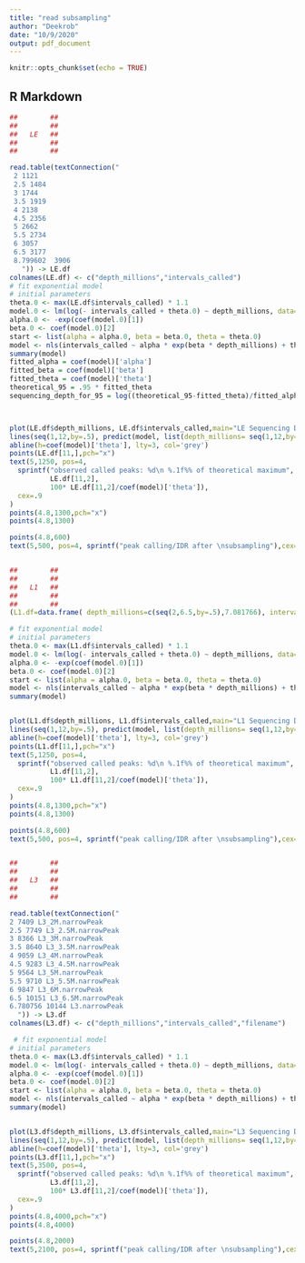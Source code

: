 ```yaml
---
title: "read subsampling"
author: "Deekrob"
date: "10/9/2020"
output: pdf_document
---
```


```r
knitr::opts_chunk$set(echo = TRUE)
```

## R Markdown


```r

##        ##
##        ##
##   LE   ##
##        ##
##        ##

read.table(textConnection("
 2 1121
 2.5 1484 
 3 1744 
 3.5 1919 
 4 2138
 4.5 2356 
 5 2662
 5.5 2734
 6 3057
 6.5 3177 
 8.799602  3906 
   ")) -> LE.df
colnames(LE.df) <- c("depth_millions","intervals_called")
# fit exponential model
# initial parameters
theta.0 <- max(LE.df$intervals_called) * 1.1
model.0 <- lm(log(- intervals_called + theta.0) ~ depth_millions, data=LE.df)
alpha.0 <- -exp(coef(model.0)[1])
beta.0 <- coef(model.0)[2]
start <- list(alpha = alpha.0, beta = beta.0, theta = theta.0)
model <- nls(intervals_called ~ alpha * exp(beta * depth_millions) + theta , data = LE.df, start = start)
summary(model)
fitted_alpha = coef(model)['alpha']
fitted_beta = coef(model)['beta']
fitted_theta = coef(model)['theta']
theoretical_95 = .95 * fitted_theta
sequencing_depth_for_95 = log((theoretical_95-fitted_theta)/fitted_alpha)/fitted_beta



plot(LE.df$depth_millions, LE.df$intervals_called,main="LE Sequencing Depth Saturation Curve", ylim=c(0,6800),xlim=c(1,10),xlab="Millions of reads aligned",ylab="Reproducible Peaks Called")
lines(seq(1,12,by=.5), predict(model, list(depth_millions= seq(1,12,by=.5))), col = 'skyblue', lwd = 3)
abline(h=coef(model)['theta'], lty=3, col='grey')
points(LE.df[11,],pch="x")
text(5,1250, pos=4,
  sprintf("observed called peaks: %d\n %.1f%% of theoretical maximum",
          LE.df[11,2], 
          100* LE.df[11,2]/coef(model)['theta']),
  cex=.9
)
points(4.8,1300,pch="x")
points(4.8,1300)

points(4.8,600)
text(5,500, pos=4, sprintf("peak calling/IDR after \nsubsampling"),cex=.9)


##        ##
##        ##
##   L1   ##
##        ##
##        ##
(L1.df=data.frame( depth_millions=c(seq(2,6.5,by=.5),7.081766), intervals_called=c(1860,1970,2274,2278,2436,2626,2600,2667,2638,2784,2815)))

# fit exponential model
# initial parameters
theta.0 <- max(L1.df$intervals_called) * 1.1
model.0 <- lm(log(- intervals_called + theta.0) ~ depth_millions, data=L1.df)
alpha.0 <- -exp(coef(model.0)[1])
beta.0 <- coef(model.0)[2]
start <- list(alpha = alpha.0, beta = beta.0, theta = theta.0)
model <- nls(intervals_called ~ alpha * exp(beta * depth_millions) + theta , data = L1.df, start = start)
summary(model)


plot(L1.df$depth_millions, L1.df$intervals_called,main="L1 Sequencing Depth Saturation Curve", ylim=c(0,3000),xlim=c(1,10),xlab="Millions of reads aligned",ylab="Reproducible Peaks Called")
lines(seq(1,12,by=.5), predict(model, list(depth_millions= seq(1,12,by=.5))), col = 'skyblue', lwd = 3)
abline(h=coef(model)['theta'], lty=3, col='grey')
points(L1.df[11,],pch="x")
text(5,1250, pos=4,
  sprintf("observed called peaks: %d\n %.1f%% of theoretical maximum",
          L1.df[11,2], 
          100* L1.df[11,2]/coef(model)['theta']),
  cex=.9
)
points(4.8,1300,pch="x")
points(4.8,1300)

points(4.8,600)
text(5,500, pos=4, sprintf("peak calling/IDR after \nsubsampling"),cex=.9)


##        ##
##        ##
##   L3   ##
##        ##
##        ##

read.table(textConnection("
2 7409 L3_2M.narrowPeak
2.5 7749 L3_2.5M.narrowPeak
3 8366 L3_3M.narrowPeak
3.5 8640 L3_3.5M.narrowPeak
4 9059 L3_4M.narrowPeak
4.5 9283 L3_4.5M.narrowPeak
5 9564 L3_5M.narrowPeak
5.5 9710 L3_5.5M.narrowPeak
6 9847 L3_6M.narrowPeak 
6.5 10151 L3_6.5M.narrowPeak
6.780756 10144 L3.narrowPeak
  ")) -> L3.df
colnames(L3.df) <- c("depth_millions","intervals_called","filename")

 # fit exponential model
# initial parameters
theta.0 <- max(L3.df$intervals_called) * 1.1
model.0 <- lm(log(- intervals_called + theta.0) ~ depth_millions, data=L3.df)
alpha.0 <- -exp(coef(model.0)[1])
beta.0 <- coef(model.0)[2]
start <- list(alpha = alpha.0, beta = beta.0, theta = theta.0)
model <- nls(intervals_called ~ alpha * exp(beta * depth_millions) + theta , data = L3.df, start = start)
summary(model)


plot(L3.df$depth_millions, L3.df$intervals_called,main="L3 Sequencing Depth Saturation Curve", ylim=c(0,11000),xlim=c(1,10),xlab="Millions of reads aligned",ylab="Reproducible Peaks Called")
lines(seq(1,12,by=.5), predict(model, list(depth_millions= seq(1,12,by=.5))), col = 'skyblue', lwd = 3)
abline(h=coef(model)['theta'], lty=3, col='grey')
points(L3.df[11,],pch="x")
text(5,3500, pos=4,
  sprintf("observed called peaks: %d\n %.1f%% of theoretical maximum",
          L3.df[11,2], 
          100* L3.df[11,2]/coef(model)['theta']),
  cex=.9
)
points(4.8,4000,pch="x")
points(4.8,4000)

points(4.8,2000)
text(5,2100, pos=4, sprintf("peak calling/IDR after \nsubsampling"),cex=.9)
```

